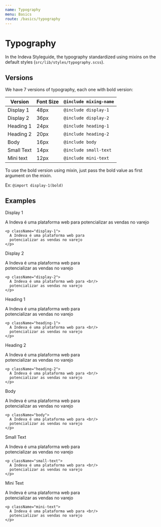 ```yaml
---
name: Typography
menu: Basics
route: /basics/typography
---
```



# Typography

In the Indeva Styleguide, the typography standardized using mixins on the default styles (`src/lib/styles/typography.scss`).

## Versions

We have 7 versions of typography, each one with bold version:

| Version     | Font Size | `@include mixing-name` |
|-------------|-----------|------------------------|
| Display 1   | 48px      | `@include display-1`   |
| Display 2   | 36px      | `@include display-2`   |
| Heading 1   | 24px      | `@include heading-1`   |
| Heading 2   | 20px      | `@include heading-2`   |
| Body        | 16px      | `@include body`        |
| Small Text  | 14px      | `@include small-text`  |
| Mini text   | 12px      | `@include mini-text`   |

To use the bold version using mixin, just pass the bold value as first argument on the mixin.

Ex: `@import display-1(bold)`

## Examples

<div className="group">
  <span className="title">Display 1</span>

  <div className="fonts">
    <p className="display-1-bold">
      A Indeva é uma plataforma web para
      potencializar as vendas no varejo
    </p>

    <p className="display-1">
      A Indeva é uma plataforma web para
      potencializar as vendas no varejo
    </p>
  </div>
</div>

<div className="group">
  <span className="title">Display 2</span>

  <div className="fonts">
    <p className="display-2-bold">
      A Indeva é uma plataforma web para <br/>
      potencializar as vendas no varejo
    </p>

    <p className="display-2">
      A Indeva é uma plataforma web para <br/>
      potencializar as vendas no varejo
    </p>
  </div>
</div>

<div className="group">
  <span className="title">Heading 1</span>

  <div className="fonts">
    <p className="heading-1-bold">
      A Indeva é uma plataforma web para <br/>
      potencializar as vendas no varejo
    </p>

    <p className="heading-1">
      A Indeva é uma plataforma web para <br/>
      potencializar as vendas no varejo
    </p>
  </div>
</div>

<div className="group">
  <span className="title">Heading 2</span>

  <div className="fonts">
    <p className="heading-2-bold">
      A Indeva é uma plataforma web para <br/>
      potencializar as vendas no varejo
    </p>

    <p className="heading-2">
      A Indeva é uma plataforma web para <br/>
      potencializar as vendas no varejo
    </p>
  </div>
</div>

<div className="group">
  <span className="title">Body</span>

  <div className="fonts">
    <p className="body-bold">
      A Indeva é uma plataforma web para <br/>
      potencializar as vendas no varejo
    </p>

    <p className="body">
      A Indeva é uma plataforma web para <br/>
      potencializar as vendas no varejo
    </p>
  </div>
</div>

<div className="group">
  <span className="title">Small Text</span>

  <div className="fonts">
    <p className="small-text-bold">
      A Indeva é uma plataforma web para <br/>
      potencializar as vendas no varejo
    </p>

    <p className="small-text">
      A Indeva é uma plataforma web para <br/>
      potencializar as vendas no varejo
    </p>
  </div>
</div>

<div className="group">
  <span className="title">Mini Text</span>

  <div className="fonts">
    <p className="mini-text-bold">
      A Indeva é uma plataforma web para <br/>
      potencializar as vendas no varejo
    </p>

    <p className="mini-text">
      A Indeva é uma plataforma web para <br/>
      potencializar as vendas no varejo
    </p>
  </div>
</div>

